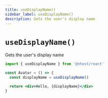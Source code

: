 ```yaml
---
title: useDisplayName()
sidebar_label: useDisplayName()
description: Gets the user's display name
---
```


# `useDisplayName()`

Gets the user's display name

```jsx
import { useDisplayName } from '@nhost/react'

const Avatar = () => {
  const displayName = useDisplayName()

  return <div>Hello, {displayName}</div>
}
```
